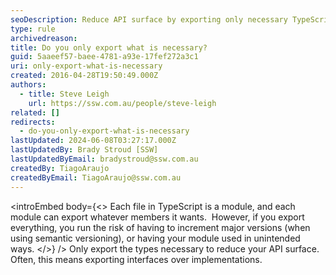 ```yaml
---
seoDescription: Reduce API surface by exporting only necessary TypeScript types.
type: rule
archivedreason:
title: Do you only export what is necessary?
guid: 5aaeef57-baee-4781-a93e-17fef272a3c1
uri: only-export-what-is-necessary
created: 2016-04-28T19:50:49.000Z
authors:
  - title: Steve Leigh
    url: https://ssw.com.au/people/steve-leigh
related: []
redirects:
  - do-you-only-export-what-is-necessary
lastUpdated: 2024-06-08T03:27:17.000Z
lastUpdatedBy: Brady Stroud [SSW]
lastUpdatedByEmail: bradystroud@ssw.com.au
createdBy: TiagoAraujo
createdByEmail: TiagoAraujo@ssw.com.au
---
```


<introEmbed
  body={<>
Each file in TypeScript is a module, and each module can export whatever members it wants.  However, if you export everything, you run the risk of having to increment major versions (when using semantic versioning), or having your module used in unintended ways.
  </>}
/>
Only export the types necessary to reduce your API surface.  Often, this means exporting interfaces over implementations.

